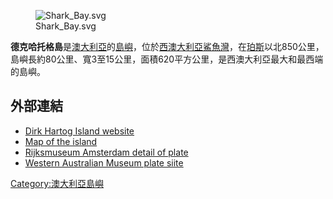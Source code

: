 {{Infobox islands
| name             = 德克哈托格島
| image name       =
| image caption    = 
| image size       = 
|map_custom=yes
| locator map      = {{Location map|Australia Western Australia|lat=-25.833333|long=113.083333|float=center}}
| native name      = 
| native name link = 
| nickname         = 
| location         = [[印度洋|印度洋]]
| coordinates      = {{coord|25|50|S|113|05|E|region:AU-WA_type:isle_scale:1000000|display=inline,title}}
| archipelago      = 
| total islands    = 
| major islands    = 
| area_km2         = 620
| length_km        = 80
| width_km         = 15
| highest mount    = 
| elevation_m      = 
| country          = Australia
| country admin divisions title     = 
| country admin divisions           = 
| country admin divisions title 1   = 
| country admin divisions 1         = 
| country admin divisions title 2   = 
| country admin divisions 2         =  
| country largest city              = 
| country largest city population   = 
| population       = 
| population as of = 
| density_km2      = 
| ethnic groups    = 
| additional info  =
}}
[[File:Shark_Bay.svg|thumb]]

'''德克哈托格島'''是[[澳大利亞|澳大利亞]]的[[島嶼|島嶼]]，位於[[西澳大利亞|西澳大利亞]][[鯊魚灣|鯊魚灣]]，在[[珀斯|珀斯]]以北850公里，島嶼長約80公里、寬3至15公里，面積620平方公里，是西澳大利亞最大和最西端的島嶼。

== 外部連結 ==
* [http://www.dirkhartogisland.com/ Dirk Hartog Island website]
* [https://web.archive.org/web/20060819080424/http://www.dirkhartogisland.com/images/4wdmap.jpg Map of the island]
* [https://web.archive.org/web/20110608045143/http://www.rijksmuseum.nl/assetimage.jsp?id=NG-NM-825 Rijksmuseum Amsterdam detail of plate]
* [http://www.museum.wa.gov.au/collections/maritime/march/DHI-site/hdv-01.html Western Australian Museum plate siite] {{Wayback|url=http://www.museum.wa.gov.au/collections/maritime/march/DHI-site/hdv-01.html |date=20091008083158 }}
{{Australia-stub}}

[[Category:澳大利亞島嶼|Category:澳大利亞島嶼]]